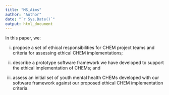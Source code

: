 ```yaml
---
title: "MS_Aims"
author: "Author"
date: "`r Sys.Date()`"
output: html_document
---
```


In this paper, we:

(i)	propose a set of ethical responsibilities for CHEM project teams and criteria for assessing ethical CHEM implementations;

(ii) describe a prototype software framework we have developed to support the ethical implementation of CHEMs; and

(iii)	assess an initial set of youth mental health CHEMs developed with our software framework against our proposed ethical CHEM implementation criteria. 
